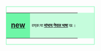 <div style="float:left;border:solid #6ef7a7 1px;margin:1px;">
<table cellspacing="0" style="width:238px;background:#c5fcdc;"><tr>
<td style="width:45px;height:45px;background:#6ef7a7;text-align:center;font-size:14pt;">'''[[Nepal Bhasa language|new]]'''</td>
<td style="font-size:8pt;padding:4pt;line-height:1.25em;">वय्‌क:या '''[[:Category:User new-N| मांभाय्]]''' '''[[:Category:User new|नेपाल भाषा]]''' ख:।</td> [[Category:User new|{{PAGENAME}}]][[Category:User new-N|{{PAGENAME}}]]</td>
</tr></table></div><noinclude>
</noinclude>